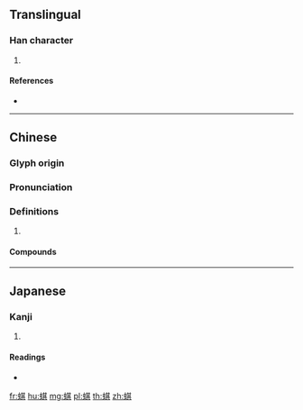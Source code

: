 {{character info/new}}
==Translingual==

===Han character===
{{Han char|rn=142|rad=虫|as=08|sn=14|four=54181|canj=LITMC}}

# {{defn|Han|sort=虫08}}

====References====
* {{Han ref|kx=1086.020|dkj=33145|dj=1553.080|hdz=42859.070|uh=871E|ud=34590|bh=E3DB|bd=58331}}

----

==Chinese==
{{zh-forms}}

===Glyph origin===
{{Han etym}}

===Pronunciation===
{{zh-pron
|m=qí
|c=kei4
|mn=khî
|oc=y
|cat=
}}

===Definitions===
{{zh-hanzi}}

# {{rfdef|zh}}

====Compounds====
{{zh-der|毛蜞|蟛蜞}}

----

==Japanese==

===Kanji===
{{ja-kanji|grade=|rs=虫08}}

# {{defn|lang=ja|sort=虫08}}

====Readings====
* {{ja-readings|on=[[き]] (ki), [[ぎ]] (gi)|kun=[[ひる]] (hiru)|nanori=}}

[[fr:蜞]]
[[hu:蜞]]
[[mg:蜞]]
[[pl:蜞]]
[[th:蜞]]
[[zh:蜞]]